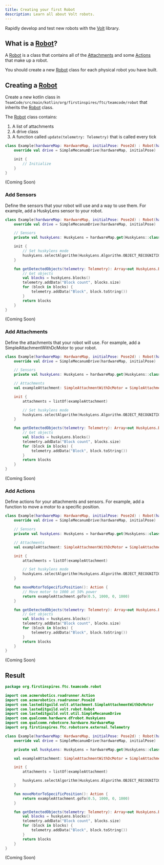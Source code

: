 ```yaml
---
title: Creating your first Robot
description: Learn all about Volt robots.
---
```



Rapidly develop and test new robots with the [Volt](/api/Volt) library.

## What is a [Robot](/api/Volt/-volt/com.lasteditguild.volt.robot/-robot)?

A [Robot](/api/Volt/-volt/com.lasteditguild.volt.robot/-robot) is a class that contains all of the [Attachments](kdoc/volt/-volt/com.lasteditguild.volt.attachment/-attachment) and some [Actions](kdoc/volt/-volt/com.lasteditguild.volt.action/-action) that make up a robot.

You should create a new [Robot](/api/Volt/-volt/com.lasteditguild.volt.robot/-robot) class for each physical robot you have built.

## Creating a [Robot](/api/Volt/-volt/com.lasteditguild.volt.robot/-robot)

Create a new kotlin class in `TeamCode/src/main/kotlin/org/firstinspires/ftc/teamcode/robot` that inherits the [Robot](/api/Volt/-volt/com.lasteditguild.volt.robot/-robot) class.

The [Robot](/api/Volt/-volt/com.lasteditguild.volt.robot/-robot) class contains:

1. A list of attachments
2. A drive class
3. A function called `update(telemetry: Telemetry)` that is called every tick

<Tabs>

<TabItem label="Kotlin">

```kotlin /hardwareMap.*Pose2d/ "Robot(hardwareMap, initialPose)"
class Example(hardwareMap: HardwareMap, initialPose: Pose2d) : Robot(hardwareMap, initialPose) {
    override val drive = SimpleMecanumDrive(hardwareMap, initialPose)

    init {
        // Initialize
    }
}
```

</TabItem>

<TabItem label="Java">

(Coming Soon)

</TabItem>

</Tabs>

### Add Sensors

Define the sensors that your robot will use and a way to use them. For example, add a HuskyLens sensor to your robot.

<Tabs>

<TabItem label="Kotlin">

```kotlin {2-3, 6-7, 10-18}
class Example(hardwareMap: HardwareMap, initialPose: Pose2d) : Robot(hardwareMap, initialPose) {
    override val drive = SimpleMecanumDrive(hardwareMap, initialPose)

    // Sensors
    private val huskyLens: HuskyLens = hardwareMap.get(HuskyLens::class.java, "lens")

    init {
        // Set huskylens mode
        huskyLens.selectAlgorithm(HuskyLens.Algorithm.OBJECT_RECOGNITION)
    }

    fun getDetectedObjects(telemetry: Telemetry): Array<out HuskyLens.Block>? {
        // Get objects
        val blocks = huskyLens.blocks()
        telemetry.addData("Block count", blocks.size)
        for (block in blocks) {
            telemetry.addData("Block", block.toString())
        }
        return blocks
    }
}
```

</TabItem>

<TabItem label="Java">

(Coming Soon)

</TabItem>

</Tabs>

### Add Attachments

Define the attachments that your robot will use. For example, add a SimpleAttachmentWithDcMotor to your robot.

<Tabs>

<TabItem label="Kotlin">

```kotlin {5-6, 9}
class Example(hardwareMap: HardwareMap, initialPose: Pose2d) : Robot(hardwareMap, initialPose) {
    override val drive = SimpleMecanumDrive(hardwareMap, initialPose)

    // Sensors
    private val huskyLens: HuskyLens = hardwareMap.get(HuskyLens::class.java, "lens")

    // Attachments
    val exampleAttachment: SimpleAttachmentWithDcMotor = SimpleAttachmentWithDcMotor(hardwareMap, "motor")

    init {
        attachments = listOf(exampleAttachment)

        // Set huskylens mode
        huskyLens.selectAlgorithm(HuskyLens.Algorithm.OBJECT_RECOGNITION)
    }

    fun getDetectedObjects(telemetry: Telemetry): Array<out HuskyLens.Block>? {
        // Get objects
        val blocks = huskyLens.blocks()
        telemetry.addData("Block count", blocks.size)
        for (block in blocks) {
            telemetry.addData("Block", block.toString())
        }
        return blocks
    }
}
```

</TabItem>

<TabItem label="Java">

(Coming Soon)

</TabItem>

</Tabs>

### Add Actions

Define actions for your attachments and sensors. For example, add a function to move a motor to a specific position.

<Tabs>

<TabItem label="Kotlin">

```kotlin {15-18}
class Example(hardwareMap: HardwareMap, initialPose: Pose2d) : Robot(hardwareMap, initialPose) {
    override val drive = SimpleMecanumDrive(hardwareMap, initialPose)

    // Sensors
    private val huskyLens: HuskyLens = hardwareMap.get(HuskyLens::class.java, "lens")

    // Attachments
    val exampleAttachment: SimpleAttachmentWithDcMotor = SimpleAttachmentWithDcMotor(hardwareMap, "motor")

    init {
        attachments = listOf(exampleAttachment)

        // Set huskylens mode
        huskyLens.selectAlgorithm(HuskyLens.Algorithm.OBJECT_RECOGNITION)
    }

    fun moveMotorToSpecificPosition(): Action {
        // Move motor to 1000 at 50% power
        return exampleAttachment.goTo(0.5, 1000, 0, 1000)
    }

    fun getDetectedObjects(telemetry: Telemetry): Array<out HuskyLens.Block>? {
        // Get objects
        val blocks = huskyLens.blocks()
        telemetry.addData("Block count", blocks.size)
        for (block in blocks) {
            telemetry.addData("Block", block.toString())
        }
        return blocks
    }
}
```

</TabItem>

<TabItem label="Java">

(Coming Soon)

</TabItem>

</Tabs>

## Result

<Tabs>

<TabItem label="Kotlin">

```kotlin
package org.firstinspires.ftc.teamcode.robot

import com.acmerobotics.roadrunner.Action
import com.acmerobotics.roadrunner.Pose2d
import com.lasteditguild.volt.attachment.SimpleAttachmentWithDcMotor
import com.lasteditguild.volt.robot.Robot
import com.lasteditguild.volt.util.SimpleMecanumDrive
import com.qualcomm.hardware.dfrobot.HuskyLens
import com.qualcomm.robotcore.hardware.HardwareMap
import org.firstinspires.ftc.robotcore.external.Telemetry

class Example(hardwareMap: HardwareMap, initialPose: Pose2d) : Robot(hardwareMap, initialPose) {
    override val drive = SimpleMecanumDrive(hardwareMap, initialPose)

    private val huskyLens: HuskyLens = hardwareMap.get(HuskyLens::class.java, "lens")

    val exampleAttachment: SimpleAttachmentWithDcMotor = SimpleAttachmentWithDcMotor(hardwareMap, "motor")

    init {
        attachments = listOf(exampleAttachment)

        huskyLens.selectAlgorithm(HuskyLens.Algorithm.OBJECT_RECOGNITION)
    }

    fun moveMotorToSpecificPosition(): Action {
        return exampleAttachment.goTo(0.5, 1000, 0, 1000)
    }

    fun getDetectedObjects(telemetry: Telemetry): Array<out HuskyLens.Block>? {
        val blocks = huskyLens.blocks()
        telemetry.addData("Block count", blocks.size)
        for (block in blocks) {
            telemetry.addData("Block", block.toString())
        }
        return blocks
    }
}
```

</TabItem>

<TabItem label="Java">

(Coming Soon)

</TabItem>

</Tabs>
